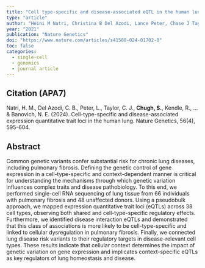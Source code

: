 ```yaml
---
title: "Cell type-specific and disease-associated eQTL in the human lung"
type: "article"
author: "Heini M Natri, Christina B Del Azodi, Lance Peter, Chase J Taylor, Sagrika Chugh, et al.,"
year: "2021"
publication: "Nature Genetics"
doi: "https://www.nature.com/articles/s41588-024-01702-0"
toc: false
categories:
  - single-cell
  - genomics
  - journal article
---
```


## Citation (APA7)

Natri, H. M., Del Azodi, C. B., Peter, L., Taylor, C. J., **Chugh, S.**, Kendle, R., ... & Banovich, N. E. (2024). Cell-type-specific and disease-associated expression quantitative trait loci in the human lung. Nature Genetics, 56(4), 595-604.

## Abstract

Common genetic variants confer substantial risk for chronic lung diseases, including pulmonary fibrosis. Defining the genetic control of gene expression in a cell-type-specific and context-dependent manner is critical for understanding the mechanisms through which genetic variation influences complex traits and disease pathobiology. To this end, we performed single-cell RNA sequencing of lung tissue from 66 individuals with pulmonary fibrosis and 48 unaffected donors. Using a pseudobulk approach, we mapped expression quantitative trait loci (eQTLs) across 38 cell types, observing both shared and cell-type-specific regulatory effects. Furthermore, we identified disease interaction eQTLs and demonstrated that this class of associations is more likely to be cell-type-specific and linked to cellular dysregulation in pulmonary fibrosis. Finally, we connected lung disease risk variants to their regulatory targets in disease-relevant cell types. These results indicate that cellular context determines the impact of genetic variation on gene expression and implicates context-specific eQTLs as key regulators of lung homeostasis and disease.
